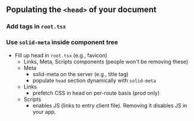 <Title>Head and metadata</Title>

## Populating the `<head>` of your document

### Add tags in `root.tsx`

### Use `solid-meta` inside component tree

- Fill up head in `root.tsx` (e.g., favicon)
  - Links, Meta, Scripts components (people won't be removing these)
  - Meta
    - solid-meta on the server (e.g., title tag)
    - populate `head` section dynamically with `solid-meta`
  - Links
    - prefetch CSS in head on per-route basis (prod only)
  - Scripts
    - enables JS (links to entry client file). Removing it disables JS in your app.
